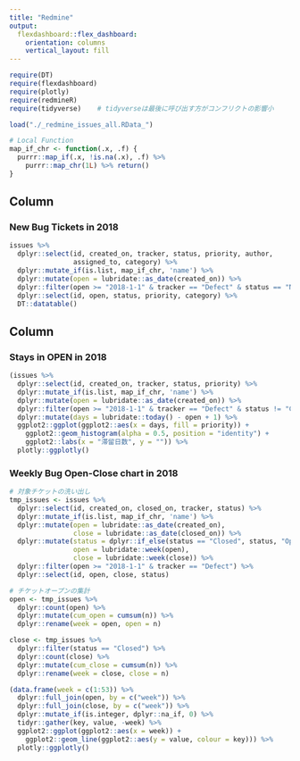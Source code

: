 ---
title: "Redmine"
output: 
  flexdashboard::flex_dashboard:
    orientation: columns
    vertical_layout: fill
---

```{r setup, include=FALSE}
require(DT)
require(flexdashboard)
require(plotly)
require(redmineR)
require(tidyverse)    # tidyverseは最後に呼び出す方がコンフリクトの影響小

load("./_redmine_issues_all.RData_")

# Local Function
map_if_chr <- function(.x, .f) {
  purrr::map_if(.x, !is.na(.x), .f) %>% 
    purrr::map_chr(1L) %>% return()
}
```

Column {data-width=650}
-----------------------------------------------------------------------

### **New** Bug Tickets in 2018

```{r, echo=FALSE}
issues %>% 
  dplyr::select(id, created_on, tracker, status, priority, author, 
                assigned_to, category) %>% 
  dplyr::mutate_if(is.list, map_if_chr, 'name') %>% 
  dplyr::mutate(open = lubridate::as_date(created_on)) %>% 
  dplyr::filter(open >= "2018-1-1" & tracker == "Defect" & status == "New") %>% 
  dplyr::select(id, open, status, priority, category) %>% 
  DT::datatable()
```

Column {data-width=350}
-----------------------------------------------------------------------

### Stays in **OPEN** in 2018

```{r, message = FALSE, warning=FALSE}
(issues %>% 
  dplyr::select(id, created_on, tracker, status, priority) %>% 
  dplyr::mutate_if(is.list, map_if_chr, 'name') %>% 
  dplyr::mutate(open = lubridate::as_date(created_on)) %>% 
  dplyr::filter(open >= "2018-1-1" & tracker == "Defect" & status != "Closed") %>% 
  dplyr::mutate(days = lubridate::today() - open + 1) %>% 
  ggplot2::ggplot(ggplot2::aes(x = days, fill = priority)) + 
    ggplot2::geom_histogram(alpha = 0.5, position = "identity") + 
    ggplot2::labs(x = "滞留日数", y = "")) %>% 
  plotly::ggplotly()
```

### Weekly Bug Open-Close chart in 2018

```{r}
# 対象チケットの洗い出し
tmp_issues <- issues %>%
  dplyr::select(id, created_on, closed_on, tracker, status) %>% 
  dplyr::mutate_if(is.list, map_if_chr, 'name') %>% 
  dplyr::mutate(open = lubridate::as_date(created_on),
                close = lubridate::as_date(closed_on)) %>% 
  dplyr::mutate(status = dplyr::if_else(status == "Closed", status, "Open"),
                open = lubridate::week(open),
                close = lubridate::week(close)) %>% 
  dplyr::filter(open >= "2018-1-1" & tracker == "Defect") %>% 
  dplyr::select(id, open, close, status)

# チケットオープンの集計
open <- tmp_issues %>% 
  dplyr::count(open) %>% 
  dplyr::mutate(cum_open = cumsum(n)) %>% 
  dplyr::rename(week = open, open = n)

close <- tmp_issues %>% 
  dplyr::filter(status == "Closed") %>% 
  dplyr::count(close) %>% 
  dplyr::mutate(cum_close = cumsum(n)) %>% 
  dplyr::rename(week = close, close = n)

(data.frame(week = c(1:53)) %>% 
  dplyr::full_join(open, by = c("week")) %>% 
  dplyr::full_join(close, by = c("week")) %>% 
  dplyr::mutate_if(is.integer, dplyr::na_if, 0) %>% 
  tidyr::gather(key, value, -week) %>% 
  ggplot2::ggplot(ggplot2::aes(x = week)) + 
    ggplot2::geom_line(ggplot2::aes(y = value, colour = key))) %>% 
  plotly::ggplotly()
```

